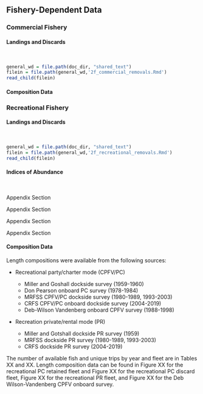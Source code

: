 ## Fishery-Dependent Data

### Commercial Fishery

#### Landings and Discards
\

```r
general_wd = file.path(doc_dir, "shared_text")
filein = file.path(general_wd,'2f_commercial_removals.Rmd')
read_child(filein)
```


#### Composition Data

### Recreational Fishery

#### Landings and Discards
\

```r
general_wd = file.path(doc_dir, "shared_text")
filein = file.path(general_wd,'2f_recreational_removals.Rmd')
read_child(filein)
```

#### Indices of Abundance
\

Appendix Section \ref{mrfs-index}

Appendix Section \ref{onboard-cpfv-index}

Appendix Section \ref{dwv-cpfv-index}

Appendix Section \ref{crfs-pr-index}

#### Composition Data

Length compositions were available from the following sources: 

* Recreational party/charter mode (CPFV/PC)

  + Miller and Goshall dockside survey (1959-1960)
  + Don Pearson onboard PC survey (1978-1984)
  + MRFSS CPFV/PC dockside survey (1980-1989, 1993-2003)
  + CRFS CPFV/PC onboard dockside survey (2004-2019)
  + Deb-Wilson Vandenberg onboard CPFV survey (1988-1998)

* Recreation private/rental mode (PR)

  + Miller and Gotshall dockside PR survey (1959)
  + MRFSS dockside PR survey (1980-1989, 1993-2003)
  + CRFS dockside PR survey (2004-2019)
  
  
The number of available fish and unique trips by year and fleet are in Tables XX and XX. Length composition data can be found in Figure XX for the recreational PC retained fleet and Figure XX for the recreational PC discard fleet, Figure XX for the recreational PR fleet, and Figure XX for the Deb Wilson-Vandenberg CPFV
onboard survey.



